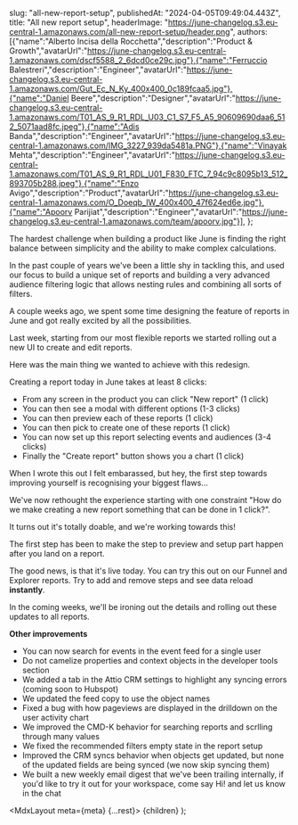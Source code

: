 
slug: "all-new-report-setup",
publishedAt: "2024-04-05T09:49:04.443Z",
title: "All new report setup",
headerImage: "https://june-changelog.s3.eu-central-1.amazonaws.com/all-new-report-setup/header.png",
authors: [{"name":"Alberto Incisa della Rocchetta","description":"Product & Growth","avatarUrl":"https://june-changelog.s3.eu-central-1.amazonaws.com/dscf5588_2_6dcd0ce29c.jpg"},{"name":"Ferruccio Balestreri","description":"Engineer","avatarUrl":"https://june-changelog.s3.eu-central-1.amazonaws.com/Gut_Ec_N_Ky_400x400_0c189fcaa5.jpg"},{"name":"Daniel Beere","description":"Designer","avatarUrl":"https://june-changelog.s3.eu-central-1.amazonaws.com/T01_AS_9_R1_RDL_U03_C1_S7_F5_A5_90609690daa6_512_5071aad8fc.jpeg"},{"name":"Adis Banda","description":"Engineer","avatarUrl":"https://june-changelog.s3.eu-central-1.amazonaws.com/IMG_3227_939da5481a.PNG"},{"name":"Vinayak Mehta","description":"Engineer","avatarUrl":"https://june-changelog.s3.eu-central-1.amazonaws.com/T01_AS_9_R1_RDL_U01_F830_FTC_7_94c9c8095b13_512_893705b288.jpeg"},{"name":"Enzo Avigo","description":"Product","avatarUrl":"https://june-changelog.s3.eu-central-1.amazonaws.com/O_Doeqb_IW_400x400_47f624ed6e.jpg"},{"name":"Apoorv Parijiat","description":"Engineer","avatarUrl":"https://june-changelog.s3.eu-central-1.amazonaws.com/team/apoorv.jpg"}],
};

The hardest challenge when building a product like June is finding the right balance between simplicity and the ability to make complex calculations.

In the past couple of years we've been a little shy in tackling this, and used our focus to build a unique set of reports and building a very advanced audience filtering logic that allows nesting rules and combining all sorts of filters.

A couple weeks ago, we spent some time designing the feature of reports in June and got really excited by all the possibilities.

Last week, starting from our most flexible reports we started rolling out a new UI to create and edit reports.

Here was the main thing we wanted to achieve with this redesign.

Creating a report today in June takes at least 8 clicks:

- From any screen in the product you can click "New report" (1 click)
- You can then see a modal with different options (1-3 clicks)
- You can then preview each of these reports (1 click)
- You can then pick to create one of these reports (1 click)
- You can now set up this report selecting events and audiences (3-4 clicks)
- Finally the "Create report" button shows you a chart (1 click)

When I wrote this out I felt embarassed, but hey, the first step towards improving yourself is recognising your biggest flaws...

We've now rethought the experience starting with one constraint "How do we make creating a new report something that can be done in 1 click?".

It turns out it's totally doable, and we're working towards this!

The first step has been to make the step to preview and setup part happen after you land on a report.

The good news, is that it's live today. You can try this out on our Funnel and Explorer reports. Try to add and remove steps and see data reload **instantly**.

In the coming weeks, we'll be ironing out the details and rolling out these updates to all reports.

**Other improvements**

- You can now search for events in the event feed for a single user
- Do not camelize properties and context objects in the developer tools section
- We added a tab in the Attio CRM settings to highlight any syncing errors (coming soon to Hubspot)
- We updated the feed copy to use the object names
- Fixed a bug with how pageviews are displayed in the drilldown on the user activity chart
- We improved the CMD-K behavior for searching reports and scrlling through many values
- We fixed the recommended filters empty state in the report setup
- Improved the CRM syncs behavior when objects get updated, but none of the updated fields are being synced (we now skip syncing them)
- We built a new weekly email digest that we've been trailing internally, if you'd like to try it out for your workspace, come say Hi! and let us know in the chat

<MdxLayout meta={meta} {...rest}>
{children}
</MdxLayout>
);
